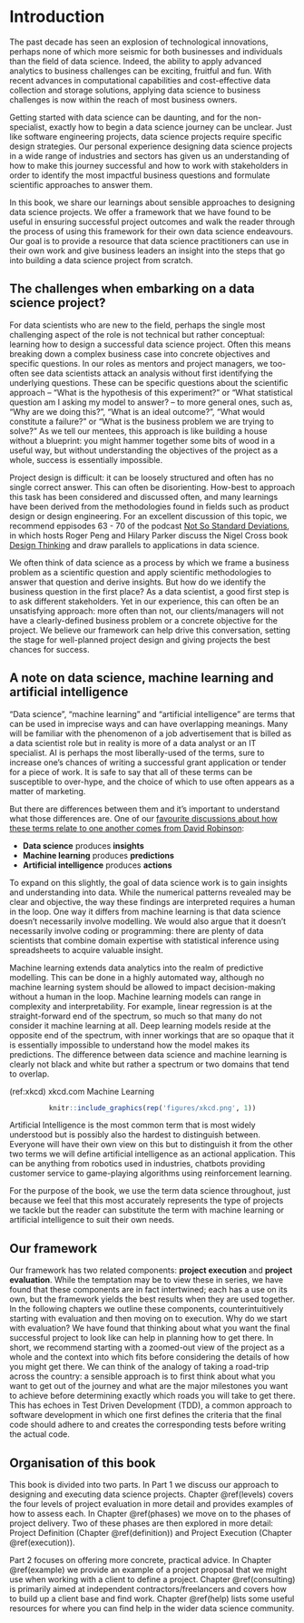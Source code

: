 # Introduction

The past decade has seen an explosion of technological innovations, perhaps none of which more seismic for both businesses and individuals than the field of data science. Indeed, the ability to apply advanced analytics to business challenges can be exciting, fruitful and fun. With recent advances in computational capabilities and cost-effective data collection and storage solutions, applying data science to business challenges is now within the reach of most business owners.

Getting started with data science can be daunting, and for the non-specialist, exactly how to begin a data science journey can be unclear. Just like software engineering projects, data science projects require specific design strategies. Our personal experience designing data science projects in a wide range of industries and sectors has given us an understanding of how to make this journey successful and how to work with stakeholders in order to identify the most impactful business questions and formulate scientific approaches to answer them. 

In this book, we share our learnings about sensible approaches to designing data science projects. We offer a framework that we have found to be useful in ensuring successful project outcomes and walk the reader through the process of using this framework for their own data science endeavours. Our goal is to provide a resource that data science practitioners can use in their own work and give business leaders an insight into the steps that go into building a data science project from scratch.

## The challenges when embarking on a data science project?
For data scientists who are new to the field, perhaps the single most challenging aspect of the role is not technical but rather conceptual: learning how to design a successful data science project. Often this means breaking down a complex business case into concrete objectives and specific questions. In our roles as mentors and project managers, we too-often see data scientists attack an analysis without first identifying the underlying questions. These can be specific questions about the scientific approach – “What is the hypothesis of this experiment?” or “What statistical question am I asking my model to answer? – to more general ones, such as, “Why are we doing this?”, “What is an ideal outcome?”, “What would constitute a failure?” or “What is the business problem we are trying to solve?” As we tell our mentees, this approach is like building a house without a blueprint: you might hammer together some bits of wood in a useful way, but without understanding the objectives of the project as a whole, success is essentially impossible. 

Project design is difficult: it can be loosely structured and often has no single correct answer. This can often be disorienting. How-best to approach this task has been considered and discussed often, and many learnings have been derived from the methodologies found in fields such as product design or design engineering. For an excellent discussion of this topic, we recommend eppisodes 63 - 70 of the podcast [Not So Standard Deviations](http://nssdeviations.com/){target="_blank"}, in which hosts Roger Peng and Hilary Parker discuss the Nigel Cross book [Design Thinking](https://www.amazon.co.uk/Design-Thinking-Understanding-Designers-Blac14/dp/1847886361/ref=sr_1_2?keywords=Nigel+Cross+book+Design+Thinking&qid=1576333690&sr=8-2){target="_blank"} and draw parallels to applications in data science.

We often think of data science as a process by which we frame a business problem as a scientific question and apply scientific methodologies to answer that question and derive insights. But how do we identify the business question in the first place? As a data scientist, a good first step is to ask different stakeholders. Yet in our experience, this can often be an unsatisfying approach: more often than not, our clients/managers will not have a clearly-defined business problem or a concrete objective for the project.  We believe our framework can help drive this conversation, setting the stage for well-planned project design and giving projects the best chances for success. 

## A note on data science, machine learning and artificial intelligence

“Data science”, “machine learning” and “artificial intelligence” are terms that can be used in imprecise ways and can have overlapping meanings. Many will be familiar with the phenomenon of a job advertisement that is billed as a data scientist role but in reality is more of a data analyst or an IT specialist. AI is perhaps the most liberally-used of the terms, sure to increase one’s chances of writing a successful grant application or tender for a piece of work. It is safe to say that all of these terms can be susceptible to over-hype, and the choice of which to use often appears as a matter of marketing. 

But there are differences between them and it’s important to understand what those differences are. One of our [favourite discussions about how these terms relate to one another comes from David Robinson](http://varianceexplained.org/r/ds-ml-ai/){target="_blank"}: 

- **Data science** produces **insights**
-	**Machine learning** produces **predictions**
- **Artificial intelligence** produces **actions**

To expand on this slightly, the goal of data science work is to gain insights and understanding into data. While the numerical patterns revealed may be clear and objective, the way these findings are interpreted requires a human in the loop. One way it differs from machine learning is that data science doesn’t necessarily involve modelling. We would also argue that it doesn’t necessarily involve coding or programming: there are plenty of data scientists that combine domain expertise with statistical inference using spreadsheets to acquire valuable insight.

Machine learning extends data analytics into the realm of predictive modelling. This can be done in a highly automated way, although no machine learning system should be allowed to impact decision-making without a human in the loop. Machine learning models can range in complexity and interpretability. For example, linear regression is at the straight-forward end of the spectrum, so much so that many do not consider it machine learning at all. Deep learning models reside at the opposite end of the spectrum, with inner workings that are so opaque that it is essentially impossible to understand how the model makes its predictions. The difference between data science and machine learning is clearly not black and white but rather a spectrum or two domains that tend to overlap.

(ref:xkcd) xkcd.com Machine Learning

<center>
```r
knitr::include_graphics(rep('figures/xkcd.png', 1))
```
</center>


Artificial Intelligence is the most common term that is most widely understood but is possibly also the hardest to distinguish between. Everyone will have their own view on this but to distinguish it from the other two terms we will define artificial intelligence as an actional application. This can be anything from robotics used in industries, chatbots providing customer service to game-playing algorithms using reinforcement learning. 

For the purpose of the book, we use the term data science throughout, just because we feel that this most accurately represents the type of projects we tackle but the reader can substitute the term with machine learning or artificial intelligence to suit their own needs.


## Our framework
Our framework has two related components: **project execution** and **project evaluation**. While the temptation may be to view these in series, we have found that these components are in fact intertwined; each has a use on its own, but the framework yields the best results when they are used together. In the following chapters we outline these components, counterintuitively starting with evaluation and then moving on to execution. Why do we start with evaluation? We have found that thinking about what you want the final successful project to look like can help in planning how to get there. In short, we recommend starting with a zoomed-out view of the project as a whole and the context into which fits before considering the details of how you might get there. We can think of the analogy of taking a road-trip across the country: a sensible approach is to first think about what you want to get out of the journey and what are the major milestones you want to achieve before determining exactly which roads you will take to get there. This has echoes in Test Driven Development (TDD), a common approach to software development in which one first defines the criteria that the final code should adhere to and creates the corresponding tests before writing the actual code.

## Organisation of this book
This book is divided into two parts. In Part 1 we discuss our approach to designing and executing data science projects. Chapter \@ref(levels) covers the four levels of project evaluation in more detail and provides examples of how to assess each. In Chapter \@ref(phases) we move on to the phases of project delivery. Two of these phases are then explored in more detail: Project Definition (Chapter \@ref(definition)) and Project Execution (Chapter \@ref(execution)). 

Part 2 focuses on offering more concrete, practical advice. In Chapter \@ref(example) we provide an example of a project proposal that we might use when working with a client to define a project. Chapter \@ref(consulting) is primarily aimed at independent contractors/freelancers and covers how to build up a client base and find work. Chapter \@ref(help) lists some useful resources for where you can find help in the wider data science community.  

